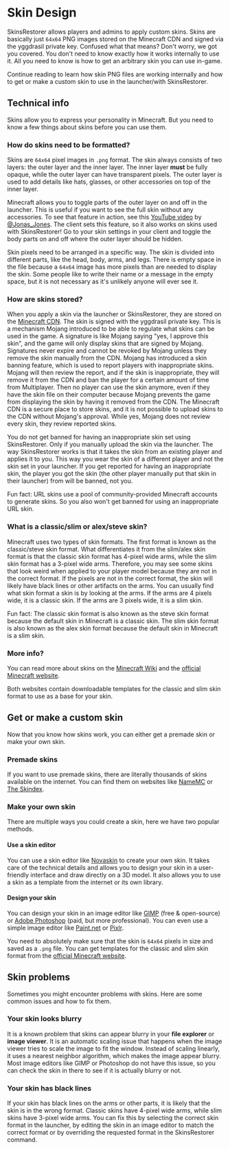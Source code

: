 # Skin Design

SkinsRestorer allows players and admins to apply custom skins. Skins are basically just `64x64` PNG images stored on the Minecraft CDN and signed via the yggdrasil private key.
Confused what that means? Don't worry, we got you covered. You don't need to know exactly how it works internally to use it. All you need to know is how to get an arbitrary skin you can use in-game.

Continue reading to learn how skin PNG files are working internally and how to get or make a custom skin to use in the launcher/with SkinsRestorer.

## Technical info

Skins allow you to express your personality in Minecraft. But you need to know a few things about skins before you can use them.

### How do skins need to be formatted?

Skins are `64x64` pixel images in `.png` format. The skin always consists of two layers: the outer layer and the inner layer.
The inner layer __must__ be fully opaque, while the outer layer can have transparent pixels. The outer layer is used to add details like hats, glasses, or other accessories on top of the inner layer.

Minecraft allows you to toggle parts of the outer layer on and off in the launcher. This is useful if you want to see the full skin without any accessories.
To see that feature in action, see this [YouTube video](https://youtu.be/ib8SllVoRy0?t=192) by [@Jonas_Jones](https://www.youtube.com/@Jonas_Jones).
The client sets this feature, so it also works on skins used with SkinsRestorer! Go to your skin settings in your client and toggle the body parts on and off where the outer layer should be hidden.

Skin pixels need to be arranged in a specific way. The skin is divided into different parts, like the head, body, arms, and legs.
There is empty space in the file because a `64x64` image has more pixels than are needed to display the skin.
Some people like to write their name or a message in the empty space, but it is not necessary as it's unlikely anyone will ever see it.

### How are skins stored?

When you apply a skin via the launcher or SkinsRestorer, they are stored on the [Minecraft CDN](https://textures.minecraft.net).
The skin is signed with the yggdrasil private key. This is a mechanism Mojang introduced to be able to regulate what skins can be used in the game.
A signature is like Mojang saying "yes, I approve this skin", and the game will only display skins that are signed by Mojang.
Signatures never expire and cannot be revoked by Mojang unless they remove the skin manually from the CDN.
Mojang has introduced a skin banning feature, which is used to report players with inappropriate skins.
Mojang will then review the report, and if the skin is inappropriate, they will remove it from the CDN and ban the player for a certain amount of time from Multiplayer.
Then no player can use the skin anymore, even if they have the skin file on their computer because Mojang prevents the game from displaying the skin by having it removed from the CDN.
The Minecraft CDN is a secure place to store skins, and it is not possible to upload skins to the CDN without Mojang's approval.
While yes, Mojang does not review every skin, they review reported skins.

You do not get banned for having an inappropriate skin set using SkinsRestorer.
Only if you manually upload the skin via the launcher.
The way SkinsRestorer works is that it takes the skin from an existing player and applies it to you.
This way you wear the skin of a different player and not the skin set in your launcher.
If you get reported for having an inappropriate skin, the player you got the skin (the other player manually put that skin in their launcher) from will be banned, not you.

Fun fact: URL skins use a pool of community-provided Minecraft accounts to generate skins.
So you also won't get banned for using an inappropriate URL skin.

### What is a classic/slim or alex/steve skin?

Minecraft uses two types of skin formats. The first format is known as the classic/steve skin format.
What differentiates it from the slim/alex skin format is that the classic skin format has 4-pixel wide arms, while the slim skin format has a 3-pixel wide arms.
Therefore, you may see some skins that look weird when applied to your player model because they are not in the correct format.
If the pixels are not in the correct format, the skin will likely have black lines or other artifacts on the arms.
You can usually find what skin format a skin is by looking at the arms. If the arms are 4 pixels wide, it is a classic skin. If the arms are 3 pixels wide, it is a slim skin.

Fun fact:
The classic skin format is also known as the steve skin format because the default skin in Minecraft is a classic skin.
The slim skin format is also known as the alex skin format because the default skin in Minecraft is a slim skin.

### More info?

You can read more about skins on the [Minecraft Wiki](https://minecraft.wiki/w/Skin) and the [official Minecraft website](https://help.minecraft.net/hc/en-us/articles/4408894664461-Minecraft-Skins-for-Java-Edition).

Both websites contain downloadable templates for the classic and slim skin format to use as a base for your skin.

## Get or make a custom skin

Now that you know how skins work, you can either get a premade skin or make your own skin.

### Premade skins

If you want to use premade skins, there are literally thousands of skins available on the internet.
You can find them on websites like [NameMC](https://namemc.com) or [The Skindex](https://minecraftskins.com).

### Make your own skin

There are multiple ways you could create a skin, here we have two popular methods.

#### Use a skin editor

You can use a skin editor like [Novaskin](https://novaskin.me) to create your own skin.
It takes care of the technical details and allows you to design your skin in a user-friendly interface and draw directly on a 3D model.
It also allows you to use a skin as a template from the internet or its own library.

#### Design your skin

You can design your skin in an image editor like [GIMP](https://www.gimp.org/) (free & open-source) or [Adobe Photoshop](https://www.adobe.com/products/photoshop.html) (paid, but more professional).
You can even use a simple image editor like [Paint.net](https://getpaint.net) or [Pixlr](https://pixlr.com).

You need to absolutely make sure that the skin is `64x64` pixels in size and saved as a `.png` file.
You can get templates for the classic and slim skin format from the [official Minecraft website](https://help.minecraft.net/hc/en-us/articles/4408894664461-Minecraft-Skins-for-Java-Edition).

## Skin problems

Sometimes you might encounter problems with skins. Here are some common issues and how to fix them.

### Your skin looks blurry

It is a known problem that skins can appear blurry in your **file explorer** or **image viewer**.
It is an automatic scaling issue that happens when the image viewer tries to scale the image to fit the window.
Instead of scaling linearly, it uses a nearest neighbor algorithm, which makes the image appear blurry.
Most image editors like GIMP or Photoshop do not have this issue, so you can check the skin in there to see if it is actually blurry or not.

### Your skin has black lines

If your skin has black lines on the arms or other parts, it is likely that the skin is in the wrong format.
Classic skins have 4-pixel wide arms, while slim skins have 3-pixel wide arms.
You can fix this by selecting the correct skin format in the launcher,
by editing the skin in an image editor to match the correct format
or by overriding the requested format in the SkinsRestorer command.
